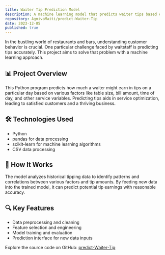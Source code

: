 ```yaml
---
title: Waiter Tip Prediction Model
description: A machine learning model that predicts waiter tips based on restaurant customer data using Python, pandas, and scikit-learn.
repository: AgnivaMaiti/predict-Waiter-Tip
date: 2023-12-05
published: true
---
```


In the bustling world of restaurants and bars, understanding customer behavior is crucial. One particular challenge faced by waitstaff is predicting tips accurately. This project aims to solve that problem with a machine learning approach.

## 📊 Project Overview

This Python program predicts how much a waiter might earn in tips on a particular day based on various factors like table size, bill amount, time of day, and other service variables. Predicting tips aids in service optimization, leading to satisfied customers and a thriving business.

## 🛠️ Technologies Used

- Python
- pandas for data processing
- scikit-learn for machine learning algorithms
- CSV data processing

## 🧠 How It Works

The model analyzes historical tipping data to identify patterns and correlations between various factors and tip amounts. By feeding new data into the trained model, it can predict potential tip earnings with reasonable accuracy.

## 🔍 Key Features

- Data preprocessing and cleaning
- Feature selection and engineering
- Model training and evaluation
- Prediction interface for new data inputs

Explore the source code on GitHub: [predict-Waiter-Tip](https://github.com/AgnivaMaiti/predict-Waiter-Tip)
